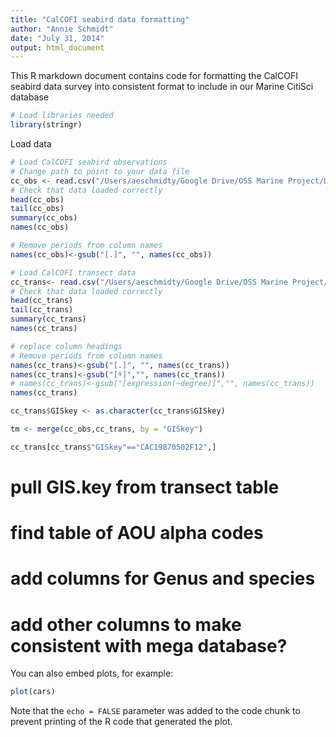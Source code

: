 ```yaml
---
title: "CalCOFI seabird data formatting"
author: "Annie Schmidt"
date: "July 31, 2014"
output: html_document
---
```


This R markdown document contains code for formatting the CalCOFI seabird data survey into consistent format to include in our Marine CitiSci database
```r
# Load libraries needed
library(stringr)

```
Load data
```r
# Load CalCOFI seabird observations
# Change path to point to your data file
cc_obs <- read.csv("/Users/aeschmidty/Google Drive/OSS Marine Project/Data/Bird and Mammal Census - CalCOFI cruises.csv",header=TRUE)
# Check that data loaded correctly
head(cc_obs)
tail(cc_obs)
summary(cc_obs)
names(cc_obs)

# Remove periods from column names
names(cc_obs)<-gsub("[.]", "", names(cc_obs))

# Load CalCOFI transect data
cc_trans<- read.csv("/Users/aeschmidty/Google Drive/OSS Marine Project/Data/Bird and Mammal Census Log - CalCOFI cruises.csv",header=TRUE)
# Check that data loaded correctly
head(cc_trans)
tail(cc_trans)
summary(cc_trans)
names(cc_trans)

# replace column headings
# Remove periods from column names
names(cc_trans)<-gsub("[.]", "", names(cc_trans))
names(cc_trans)<-gsub("[º]","", names(cc_trans))
# names(cc_trans)<-gsub("[expression(~degree)]","", names(cc_trans))
names(cc_trans)

cc_trans$GISkey <- as.character(cc_trans$GISkey)

tm <- merge(cc_obs,cc_trans, by = "GISkey")

cc_trans[cc_trans$"GISkey"=="CAC19870502F12",]
```

# pull GIS.key from transect table
# find table of AOU alpha codes
# add columns for Genus and species
# add other columns to make consistent with mega database?
You can also embed plots, for example:

```r
plot(cars)
```

Note that the `echo = FALSE` parameter was added to the code chunk to prevent printing of the R code that generated the plot.
